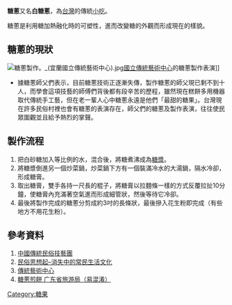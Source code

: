 {{multiple issues|
{{citation style|time=2019-01-25T11:34:50+00:00}}
{{copyedit|time=2019-01-25T11:34:50+00:00}}
{{unreferenced|time=2019-01-25T11:34:50+00:00}}
}}
'''糖蔥'''又名'''白糖蔥'''，為[[台灣|台灣]]的傳統[[小吃|小吃]]。

糖蔥是利用糖加熱融化時的可塑性，進而改變糖的外觀而形成現在的樣貌。

==糖蔥的現狀==
[[File:糖蔥製作。_(宜蘭國立傳統藝術中心).jpg|thumb]][[國立傳統藝術中心|國立傳統藝術中心]]的糖蔥製作表演]]
*據糖蔥師父們表示，目前糖蔥技術正逐漸失傳，製作糖蔥的師父現已剩不到十人，而學會這項技藝的師傅們背後都有段辛苦的歷程，雖然現在糕餅多用機器取代傳統手工藝，但在老一輩人心中糖蔥永遠是他們「最甜的糖果」。台灣現在許多民俗村裡也會有糖蔥的表演存在，師父們的糖蔥及製作表演，往往使民眾圍觀並且給予熱烈的掌聲。

==製作流程==
# 把白砂糖加入等比例的水，混合後，將糖煮沸成為[[糖漿|糖漿]]。
# 將糖漿倒進另一個炒菜鍋，炒菜鍋下方有一個裝滿冷水的大湯鍋，隔水冷卻，形成糖膏。
# 取出糖膏，雙手各持一尺長的棍子，將糖膏以拉麵條一樣的方式反覆拉扯10分鐘，使糖膏內充滿著空氣進而形成細管狀，然後等待它冷卻。
# 最後將製作完成的糖蔥分剪成約3吋的長條狀，最後摻入花生粉即完成（有些地方不用花生粉）。

==參考資料==
# [http://www.mfa.org.tw/07_mleo.htm 中國傳統民俗技藝團] {{Wayback|url=http://www.mfa.org.tw/07_mleo.htm |date=20081102133654 }}
# [http://www.boe.ylc.edu.tw/~ylc04/mu/T07/folkart/sucrose_onion_square.html 民俗思想起–消失中的常民生活文化] {{Wayback|url=http://www.boe.ylc.edu.tw/~ylc04/mu/T07/folkart/sucrose_onion_square.html |date=20080929062149 }}
# [http://www.ncfta.gov.tw/ncfta_ce/c02/c02023101.aspx?CID=1&IdentityID=91 傳統藝術中心]{{Dead link|date=2019年11月 |bot=InternetArchiveBot |fix-attempted=yes }}
# [http://www.gd.gov.cn/zjgd/lnms/stms/content/post_111643.html 糖蔥煎餅 广东省旅游局（易混淆）] {{Wayback|url=http://www.gd.gov.cn/zjgd/lnms/stms/content/post_111643.html |date=20211128141430 }}

[[Category:糖果|Category:糖果]]